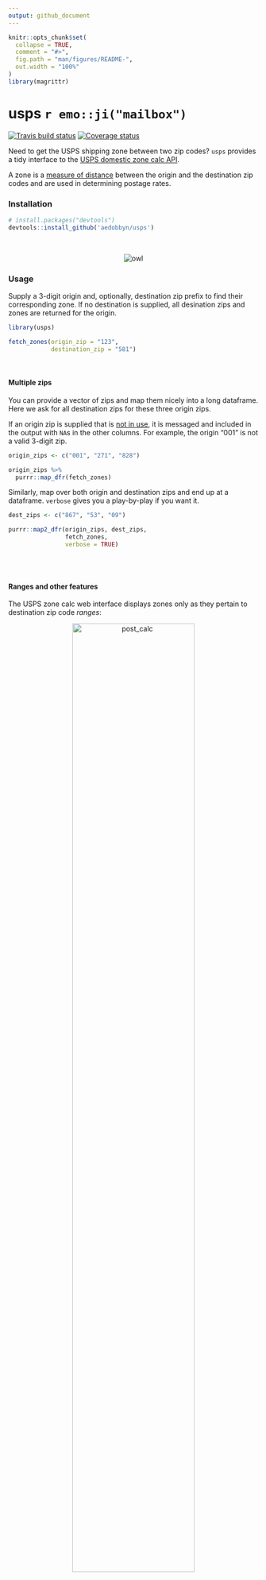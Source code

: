 ```yaml
---
output: github_document
---
```


```r
knitr::opts_chunk$set(
  collapse = TRUE,
  comment = "#>",
  fig.path = "man/figures/README-",
  out.width = "100%"
)
library(magrittr)
```

# usps `r emo::ji("mailbox")`

[![Travis build status](https://travis-ci.org/aedobbyn/usps.svg?branch=master)](https://travis-ci.org/aedobbyn/usps)
[![Coverage status](https://codecov.io/gh/aedobbyn/usps/branch/master/graph/badge.svg)](https://codecov.io/github/aedobbyn/usps?branch=master)

Need to get the USPS shipping zone between two zip codes? `usps` provides a tidy interface to the [USPS domestic zone calc API](https://postcalc.usps.com/DomesticZoneChart/). 

A zone is a [measure of distance](https://ribbs.usps.gov/zone_charts/documents/tech_guides/ZoneChartExceptionsWebinar.pdf) between the origin and the destination zip codes and are used in determining postage rates. 

### Installation 

```r
# install.packages("devtools")
devtools::install_github('aedobbyn/usps')
```


<br>

<p align="center">
  <img src="https://media.giphy.com/media/iVoiJfBtSsi0o/giphy.gif" alt="owl">
</p>


### Usage

Supply a 3-digit origin and, optionally, destination zip prefix to find their corresponding zone. If no destination is supplied, all desination zips and zones are returned for the origin.

```r
library(usps)

fetch_zones(origin_zip = "123", 
            destination_zip = "581")
```


<br>

#### Multiple zips

You can provide a vector of zips and map them nicely into a long dataframe. Here we ask for all destination zips for these three origin zips. 

If an origin zip is supplied that is [not in use](https://en.wikipedia.org/wiki/List_of_ZIP_code_prefixes), it is messaged and included in the output with `NA`s in the other columns. For example, the origin "001" is not a valid 3-digit zip.


```r
origin_zips <- c("001", "271", "828")

origin_zips %>% 
  purrr::map_dfr(fetch_zones)
```


Similarly, map over both origin and destination zips and end up at a dataframe. `verbose` gives you a play-by-play if you want it.

```r
dest_zips <- c("867", "53", "09")

purrr::map2_dfr(origin_zips, dest_zips, 
                fetch_zones,
                verbose = TRUE)
```



<br>
<br>

#### Ranges and other features

The USPS zone calc web interface displays zones only as they pertain to destination zip code *ranges*:

<p align="center">
  <img src="./man/figures/post_calc.jpg" alt="post_calc" width="70%">
</p>


<br>

If you prefer the range representation, you can set `as_range = TRUE`. Instead of a `dest_zip` column, you'll get a marker of the beginning of and end of the range in `dest_zip_start` and `dest_zip_end`.


```r
fetch_zones("42", "42",
            as_range = TRUE)
```


<br>


### Details

You can optionally display other details about the zips, zones, and type of postage it applies to.

Definitions of these details can be found in `detail_definitions`.

```r
detail_definitions %>% 
  knitr::kable()
```


<br>

### On Digits

#### The Nitpicky

* Number of digits: 
    * This API endpoint used in `fetch_zones` accepts exactly 3 digits for the origin zip; it mostly returns 3 digit destination zips, but notes 5 digit exceptions. For that reason,
    * If fewer than three digits are supplied, leading zeroes are added with a message
    * If more than five digits are supplied, the zip is truncated to the first five with a warning
      * The first three digits of the origin zip are sent to the API
      * If destination and is 5 digits, `exact_destination` determines whether we filter to the 5-digit destination only or include results for the 3-digit destination prefix


```r
fetch_zones(origin_zip = "12358132134558", 
            destination_zip = "91442",
            show_details = TRUE)     
```

Consider as opposed to:

```r
fetch_zones(origin_zip = "12358132134558", 
            destination_zip = "91442",
            show_details = TRUE,
            exact_destination = TRUE)  
```


<br>

#### I just want to supply 5 digits

`fetch_zones` should cover most 5 digit cases and supply the most information when `show_details` is `TRUE`, but if you just want to use the equivalent of the ["Get Zone for ZIP Code Pair"](https://postcalc.usps.com/DomesticZoneChart/) tab, you can use `fetch_five_digit`.

```r
fetch_five_digit("31415", "92653",
                 show_details = TRUE)
```

Details in `fetch_five_digit` are slightly different than in `fetch_zones`.

<br>

Bug reports and PRs welcome!

<p align="center">
  <img src="https://media.giphy.com/media/2fTYDdciZFEKZJgY7g/giphy.gif" alt="dog">
</p>


